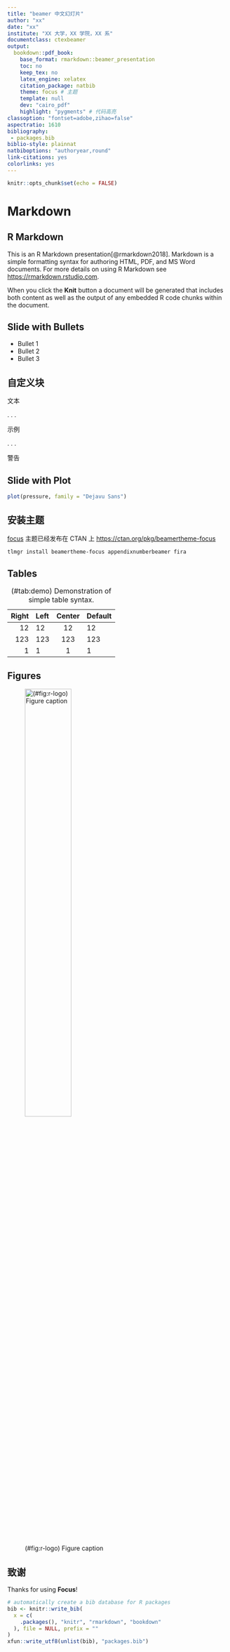 ```yaml
---
title: "beamer 中文幻灯片"
author: "xx"
date: "xx"
institute: "XX 大学，XX 学院，XX 系"
documentclass: ctexbeamer
output: 
  bookdown::pdf_book: 
    base_format: rmarkdown::beamer_presentation
    toc: no
    keep_tex: no
    latex_engine: xelatex
    citation_package: natbib
    theme: focus # 主题
    template: null
    dev: "cairo_pdf"
    highlight: "pygments" # 代码高亮
classoption: "fontset=adobe,zihao=false"
aspectratio: 1610
bibliography: 
 - packages.bib
biblio-style: plainnat
natbiboptions: "authoryear,round"
link-citations: yes
colorlinks: yes
---
```


```r
knitr::opts_chunk$set(echo = FALSE)
```

# Markdown

## R Markdown

This is an R Markdown presentation[@rmarkdown2018]. Markdown is a simple formatting syntax for authoring HTML, PDF, and MS Word documents. For more details on using R Markdown see <https://rmarkdown.rstudio.com>.

When you click the **Knit** button a document will be generated that includes both content as well as the output of any embedded R code chunks within the document.

## Slide with Bullets

- Bullet 1
- Bullet 2
- Bullet 3

## 自定义块

::: {.block data-latex=""}
文本
:::

. . .

::: {.exampleblock data-latex=""}
示例
:::

. . .

::: {.alertblock data-latex=""}
警告
:::

## Slide with Plot

```r
plot(pressure, family = "Dejavu Sans")
```

## 安装主题

[focus](https://github.com/elauksap/focus-beamertheme) 主题已经发布在 CTAN 上 <https://ctan.org/pkg/beamertheme-focus>

```bash
tlmgr install beamertheme-focus appendixnumberbeamer fira
```

## Tables

Table: (\#tab:demo) Demonstration of simple table syntax.

  Right     Left     Center     Default
-------     ------ ----------   -------
     12     12        12            12
    123     123       123          123
      1     1          1             1

## Figures

![(\#fig:r-logo) Figure caption](`r knitr::fig_chunk('pressure', 'pdf')`){ width=50% }

## 致谢

Thanks for using **Focus**!

```r
# automatically create a bib database for R packages
bib <- knitr::write_bib(
  x = c(
    .packages(), "knitr", "rmarkdown", "bookdown"
  ), file = NULL, prefix = ""
)
xfun::write_utf8(unlist(bib), "packages.bib")
```
